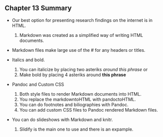 ## Chapter 13 Summary

* Our best option for presenting research findings on the internet is in HTML.
  1. Markdown was created as a simplified way of writing HTML      
  documents.

* Markdown files make large use of the # for any headers or titles.

* Italics and bold.
  1. You can italicize by placing two asteriks *around this phrase* 
  or   
  2. Make bold by placing 4 asteriks around **this phrase**

* Pandoc and Custom CSS
  1. Both style files to render Markdown documents into HTML.
  2. You replace the markdowntoHTML with pandoctoHTML.
  3. You can do footnotes and biliographies with Pandoc.
  4. You can add custom CSS files to Pandoc rendered Markdown files.

* You can do slideshows with Markdown and knitr.
  1. Slidify is the main one to use and there is an expample.